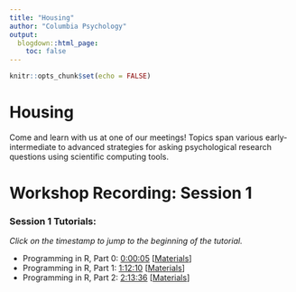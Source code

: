 ```yaml
---
title: "Housing"
author: "Columbia Psychology"
output:
  blogdown::html_page:
    toc: false
---
```


```r
knitr::opts_chunk$set(echo = FALSE)
```

# Housing

Come and learn with us at one of our meetings! Topics span various early-intermediate to advanced strategies for asking psychological research questions using scientific computing tools.

# Workshop Recording: Session 1

<div class="video-container">
  <div id="player"></div>
</div>

<script>
  var tag = document.createElement('script');

  tag.src = "https://www.youtube.com/iframe_api";
  var firstScriptTag = document.getElementsByTagName('script')[0];
  firstScriptTag.parentNode.insertBefore(tag, firstScriptTag);

  var player;
  var ytSeconds = 0;
  function onYouTubeIframeAPIReady() {
    player = new YT.Player('player', {
      height: '390',
      width: '640',
      videoId: 'h52nyfxQ6hc',
      playerVars: { 
        'color': "white",
        'showinfo': 0,
        'rel': 0
      },
      events: {
        'onStateChange': onPlayerStateChange
      }
    });
  }
  
  function onPlayerStateChange(e) {
    if (e.data == 1 && ytSeconds > 0) {
      e.target.seekTo(ytSeconds);
      ytSeconds = 0;
    }
  }
  
  function seekTo(seconds) {
    if (player.getPlayerState() == 1) {
      player.seekTo(seconds);
    }
    else {
      ytSeconds = seconds;
      player.playVideo();
    }
  }
</script>

### Session 1 Tutorials:

*Click on the timestamp to jump to the beginning of the tutorial.*

- Programming in R, Part 0: <a href="#" onclick="seekTo(5);">0:00:05</a> [<a href="/tutorials/r-core/1-programming/lessonpart0/" target="_blank">Materials</a>]
- Programming in R, Part 1: <a href="#" onclick="seekTo(4330);">1:12:10</a> [<a href="/tutorials/r-core/1-programming/lessonpart1/" target="_blank">Materials</a>]
- Programming in R, Part 2: <a href="#" onclick="seekTo(8016);">2:13:36</a> [<a href="/tutorials/r-core/1-programming/lessonpart2/" target="_blank">Materials</a>]
